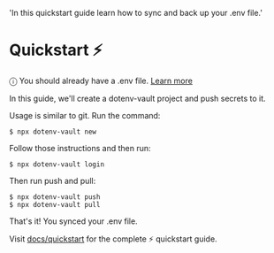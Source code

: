   'In this quickstart guide learn how to sync and back up your .env file.'

# Quickstart ⚡️

ⓘ You should already have a .env file. <a href="https://github.com/motdotla/dotenv">Learn more</a>

In this guide, we'll create a dotenv-vault project and push secrets to it.

Usage is similar to git. Run the command:

```
$ npx dotenv-vault new
```

Follow those instructions and then run:

```
$ npx dotenv-vault login
```

Then run push and pull:

```
$ npx dotenv-vault push
$ npx dotenv-vault pull
```

That's it! You synced your .env file.

Visit [docs/quickstart](/docs/quickstart) for the complete ⚡️ quickstart guide.
